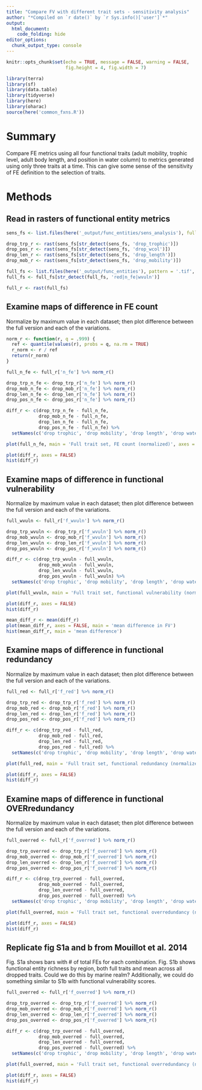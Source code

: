 ```yaml
---
title: "Compare FV with different trait sets - sensitivity analysis"
author: "*Compiled on `r date()` by `r Sys.info()['user']`*"
output: 
  html_document:
    code_folding: hide
editor_options: 
  chunk_output_type: console
---
```


```r
knitr::opts_chunk$set(echo = TRUE, message = FALSE, warning = FALSE, 
                      fig.height = 4, fig.width = 7)

library(terra)
library(sf)
library(data.table)
library(tidyverse)
library(here)
library(oharac)
source(here('common_fxns.R'))
```

# Summary

Compare FE metrics using all four functional traits (adult mobility, trophic level, adult body length, and position in water column) to metrics generated using only three traits at a time.  This can give some sense of the sensitivity of FE definition to the selection of traits.

# Methods

## Read in rasters of functional entity metrics

```r
sens_fs <- list.files(here('_output/func_entities/sens_analysis'), full.names = TRUE)

drop_trp_r <- rast(sens_fs[str_detect(sens_fs, 'drop_trophic')])
drop_pos_r <- rast(sens_fs[str_detect(sens_fs, 'drop_wcol')])
drop_len_r <- rast(sens_fs[str_detect(sens_fs, 'drop_length')])
drop_mob_r <- rast(sens_fs[str_detect(sens_fs, 'drop_mobility')])

full_fs <- list.files(here('_output/func_entities'), pattern = '.tif', full.names = TRUE)
full_fs <- full_fs[str_detect(full_fs, 'red|n_fe|wvuln')]

full_r <- rast(full_fs)
```

## Examine maps of difference in FE count

Normalize by maximum value in each dataset; then plot difference between the full version and each of the variations.

```r

norm_r <- function(r, q = .999) {
  ref <- quantile(values(r), probs = q, na.rm = TRUE)
  r_norm <- r / ref
  return(r_norm)
}

full_n_fe <- full_r['n_fe'] %>% norm_r()

drop_trp_n_fe <- drop_trp_r['n_fe'] %>% norm_r()
drop_mob_n_fe <- drop_mob_r['n_fe'] %>% norm_r()
drop_len_n_fe <- drop_len_r['n_fe'] %>% norm_r()
drop_pos_n_fe <- drop_pos_r['n_fe'] %>% norm_r()

diff_r <- c(drop_trp_n_fe - full_n_fe,
            drop_mob_n_fe - full_n_fe,
            drop_len_n_fe - full_n_fe,
            drop_pos_n_fe - full_n_fe) %>%
  setNames(c('drop trophic', 'drop mobility', 'drop length', 'drop water pos'))

plot(full_n_fe, main = 'Full trait set, FE count (normalized)', axes = FALSE)

plot(diff_r, axes = FALSE)
hist(diff_r)
```

## Examine maps of difference in functional vulnerability

Normalize by maximum value in each dataset; then plot difference between the full version and each of the variations.

```r
full_wvuln <- full_r['f_wvuln'] %>% norm_r()

drop_trp_wvuln <- drop_trp_r['f_wvuln'] %>% norm_r()
drop_mob_wvuln <- drop_mob_r['f_wvuln'] %>% norm_r()
drop_len_wvuln <- drop_len_r['f_wvuln'] %>% norm_r()
drop_pos_wvuln <- drop_pos_r['f_wvuln'] %>% norm_r()

diff_r <- c(drop_trp_wvuln - full_wvuln,
            drop_mob_wvuln - full_wvuln,
            drop_len_wvuln - full_wvuln,
            drop_pos_wvuln - full_wvuln) %>%
  setNames(c('drop trophic', 'drop mobility', 'drop length', 'drop water pos'))

plot(full_wvuln, main = 'Full trait set, functional vulnerability (normalized)', axes = FALSE)

plot(diff_r, axes = FALSE)
hist(diff_r)

mean_diff_r <- mean(diff_r)
plot(mean_diff_r, axes = FALSE, main = 'mean difference in FV')
hist(mean_diff_r, main = 'mean difference')
```

## Examine maps of difference in functional redundancy

Normalize by maximum value in each dataset; then plot difference between the full version and each of the variations.

```r
full_red <- full_r['f_red'] %>% norm_r()

drop_trp_red <- drop_trp_r['f_red'] %>% norm_r()
drop_mob_red <- drop_mob_r['f_red'] %>% norm_r()
drop_len_red <- drop_len_r['f_red'] %>% norm_r()
drop_pos_red <- drop_pos_r['f_red'] %>% norm_r()

diff_r <- c(drop_trp_red - full_red,
            drop_mob_red - full_red,
            drop_len_red - full_red,
            drop_pos_red - full_red) %>%
  setNames(c('drop trophic', 'drop mobility', 'drop length', 'drop water pos'))

plot(full_red, main = 'Full trait set, functional redundancy (normalized)', axes = FALSE)

plot(diff_r, axes = FALSE)
hist(diff_r)
```


## Examine maps of difference in functional OVERredundancy

Normalize by maximum value in each dataset; then plot difference between the full version and each of the variations.

```r
full_overred <- full_r['f_overred'] %>% norm_r()

drop_trp_overred <- drop_trp_r['f_overred'] %>% norm_r()
drop_mob_overred <- drop_mob_r['f_overred'] %>% norm_r()
drop_len_overred <- drop_len_r['f_overred'] %>% norm_r()
drop_pos_overred <- drop_pos_r['f_overred'] %>% norm_r()

diff_r <- c(drop_trp_overred - full_overred,
            drop_mob_overred - full_overred,
            drop_len_overred - full_overred,
            drop_pos_overred - full_overred) %>%
  setNames(c('drop trophic', 'drop mobility', 'drop length', 'drop water pos'))

plot(full_overred, main = 'Full trait set, functional overredundancy (normalized)', axes = FALSE)

plot(diff_r, axes = FALSE)
hist(diff_r)
```

## Replicate fig S1a and b from Mouillot et al. 2014

Fig. S1a shows bars with # of total FEs for each combination.  Fig. S1b shows functional entity richness by region, both full traits and mean across all dropped traits.  Could we do this by marine realm?  Additionally, we could do something similar to S1b with functional vulnerability scores.

```r
full_overred <- full_r['f_overred'] %>% norm_r()

drop_trp_overred <- drop_trp_r['f_overred'] %>% norm_r()
drop_mob_overred <- drop_mob_r['f_overred'] %>% norm_r()
drop_len_overred <- drop_len_r['f_overred'] %>% norm_r()
drop_pos_overred <- drop_pos_r['f_overred'] %>% norm_r()

diff_r <- c(drop_trp_overred - full_overred,
            drop_mob_overred - full_overred,
            drop_len_overred - full_overred,
            drop_pos_overred - full_overred) %>%
  setNames(c('drop trophic', 'drop mobility', 'drop length', 'drop water pos'))

plot(full_overred, main = 'Full trait set, functional overredundancy (normalized)', axes = FALSE)

plot(diff_r, axes = FALSE)
hist(diff_r)
```
